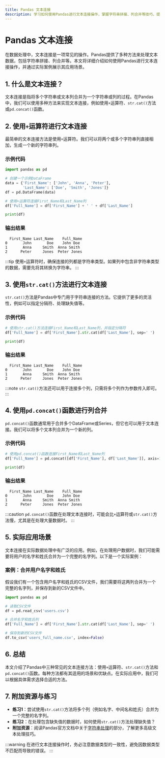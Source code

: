 ```yaml
---
title: Pandas 文本连接
description: 学习如何使用Pandas进行文本连接操作，掌握字符串拼接、列合并等技巧，提升数据处理能力。
---
```


# Pandas 文本连接

在数据处理中，文本连接是一项常见的操作。Pandas提供了多种方法来处理文本数据，包括字符串拼接、列合并等。本文将详细介绍如何使用Pandas进行文本连接操作，并通过实际案例展示其应用场景。

## 1. 什么是文本连接？

文本连接是指将多个字符串或文本列合并为一个字符串或列的过程。在Pandas中，我们可以使用多种方法来实现文本连接，例如使用`+`运算符、`str.cat()`方法或`pd.concat()`函数。

## 2. 使用`+`运算符进行文本连接

最简单的文本连接方法是使用`+`运算符。我们可以将两个或多个字符串列直接相加，生成一个新的字符串列。

### 示例代码

```python
import pandas as pd

# 创建一个示例DataFrame
data = {'First_Name': ['John', 'Anna', 'Peter'],
        'Last_Name': ['Doe', 'Smith', 'Jones']}
df = pd.DataFrame(data)

# 使用+运算符连接First_Name和Last_Name列
df['Full_Name'] = df['First_Name'] + ' ' + df['Last_Name']

print(df)
```

### 输出结果

```
  First_Name Last_Name    Full_Name
0       John       Doe    John Doe
1       Anna     Smith  Anna Smith
2      Peter     Jones  Peter Jones
```

:::tip
使用`+`运算符时，确保连接的列都是字符串类型。如果列中包含非字符串类型的数据，需要先将其转换为字符串。
:::

## 3. 使用`str.cat()`方法进行文本连接

`str.cat()`方法是Pandas中专门用于字符串连接的方法。它提供了更多的灵活性，例如可以指定分隔符、处理缺失值等。

### 示例代码

```python
# 使用str.cat()方法连接First_Name和Last_Name列，并指定分隔符
df['Full_Name'] = df['First_Name'].str.cat(df['Last_Name'], sep=' ')

print(df)
```

### 输出结果

```
  First_Name Last_Name    Full_Name
0       John       Doe    John Doe
1       Anna     Smith  Anna Smith
2      Peter     Jones  Peter Jones
```

:::note
`str.cat()`方法还可以用于连接多个列，只需将多个列作为参数传入即可。
:::

## 4. 使用`pd.concat()`函数进行列合并

`pd.concat()`函数通常用于合并多个DataFrame或Series，但它也可以用于文本连接。我们可以将多个文本列合并为一个新的列。

### 示例代码

```python
# 使用pd.concat()函数连接First_Name和Last_Name列
df['Full_Name'] = pd.concat([df['First_Name'], df['Last_Name']], axis=1).apply(lambda x: ' '.join(x), axis=1)

print(df)
```

### 输出结果

```
  First_Name Last_Name    Full_Name
0       John       Doe    John Doe
1       Anna     Smith  Anna Smith
2      Peter     Jones  Peter Jones
```

:::caution
`pd.concat()`函数在处理文本连接时，可能会比`+`运算符或`str.cat()`方法慢，尤其是在处理大量数据时。
:::

## 5. 实际应用场景

文本连接在实际数据处理中有广泛的应用。例如，在处理用户数据时，我们可能需要将用户的名字和姓氏合并为一个完整的名字列。以下是一个实际案例：

### 案例：合并用户名字和姓氏

假设我们有一个包含用户名字和姓氏的CSV文件，我们需要将这两列合并为一个完整的名字列，并保存到新的CSV文件中。

```python
import pandas as pd

# 读取CSV文件
df = pd.read_csv('users.csv')

# 合并名字和姓氏列
df['Full_Name'] = df['First_Name'].str.cat(df['Last_Name'], sep=' ')

# 保存到新的CSV文件
df.to_csv('users_full_name.csv', index=False)
```

## 6. 总结

本文介绍了Pandas中三种常见的文本连接方法：使用`+`运算符、`str.cat()`方法和`pd.concat()`函数。每种方法都有其适用的场景和优缺点。在实际应用中，我们可以根据具体需求选择合适的方法。

## 7. 附加资源与练习

- **练习1**：尝试使用`str.cat()`方法将多个列（例如名字、中间名和姓氏）合并为一个完整的名字列。
- **练习2**：在处理包含缺失值的数据时，如何使用`str.cat()`方法处理缺失值？
- **附加资源**：阅读Pandas官方文档中关于[字符串处理](https://pandas.pydata.org/pandas-docs/stable/user_guide/text.html)的部分，了解更多高级文本处理技巧。

:::warning
在进行文本连接操作时，务必注意数据类型的一致性，避免因数据类型不匹配而导致的错误。
:::